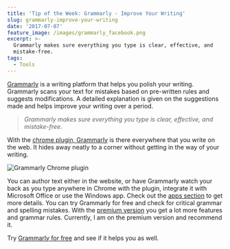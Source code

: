 ```yaml
---
title: 'Tip of the Week: Grammarly - Improve Your Writing'
slug: grammarly-improve-your-writing
date: '2017-07-07'
feature_image: /images/grammarly_facebook.png
excerpt: >-
  Grammarly makes sure everything you type is clear, effective, and
  mistake-free.
tags:
  - Tools
---
```

[Grammarly](https://www.grammarly.com/) is a writing platform that helps you polish your writing. Grammarly scans your text for mistakes based on pre-written rules and suggests modifications. A detailed explanation is given on the suggestions made and helps improve your writing over a period.

> _Grammarly makes sure everything you type is clear, effective, and mistake-free._

With the [chrome plugin, Grammarly](https://chrome.google.com/webstore/detail/grammarly-for-chrome/kbfnbcaeplbcioakkpcpgfkobkghlhen?hl=en) is there everywhere that you write on the web. It hides away neatly to a corner without getting in the way of your writing.

![Grammarly Chrome plugin](/images/grammarly_facebook.png)

You can author text either in the website, or have Grammarly watch your back as you type anywhere in Chrome with the plugin, integrate it with Microsoft Office or use the Windows app. Check out the [apps section](https://app.grammarly.com/apps) to get more details. You can try Grammarly for free and check for critical grammar and spelling mistakes. With the [premium version](https://www.grammarly.com/premium) you get a lot more features and grammar rules. Currently, I am on the premium version and recommend it.

Try [Grammarly for free](https://www.grammarly.com/i/personalize?install=true) and see if it helps you as well.
